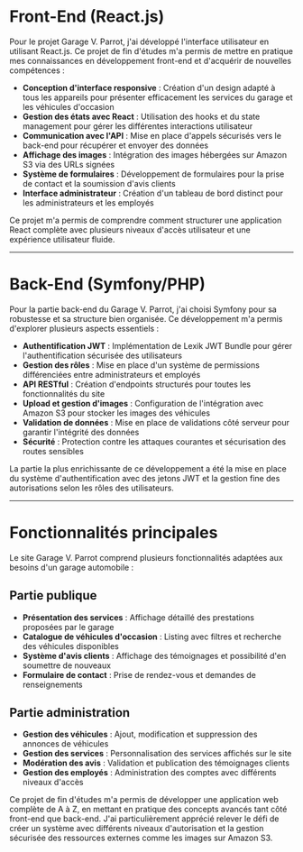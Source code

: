 # Front-End (React.js)

Pour le projet Garage V. Parrot, j'ai développé l'interface utilisateur en utilisant React.js. Ce projet de fin d'études m'a permis de mettre en pratique mes connaissances en développement front-end et d'acquérir de nouvelles compétences :

- **Conception d'interface responsive** : Création d'un design adapté à tous les appareils pour présenter efficacement les services du garage et les véhicules d'occasion
- **Gestion des états avec React** : Utilisation des hooks et du state management pour gérer les différentes interactions utilisateur
- **Communication avec l'API** : Mise en place d'appels sécurisés vers le back-end pour récupérer et envoyer des données
- **Affichage des images** : Intégration des images hébergées sur Amazon S3 via des URLs signées
- **Système de formulaires** : Développement de formulaires pour la prise de contact et la soumission d'avis clients
- **Interface administrateur** : Création d'un tableau de bord distinct pour les administrateurs et les employés

Ce projet m'a permis de comprendre comment structurer une application React complète avec plusieurs niveaux d'accès utilisateur et une expérience utilisateur fluide.

---

# Back-End (Symfony/PHP)

Pour la partie back-end du Garage V. Parrot, j'ai choisi Symfony pour sa robustesse et sa structure bien organisée. Ce développement m'a permis d'explorer plusieurs aspects essentiels :

- **Authentification JWT** : Implémentation de Lexik JWT Bundle pour gérer l'authentification sécurisée des utilisateurs
- **Gestion des rôles** : Mise en place d'un système de permissions différenciées entre administrateurs et employés
- **API RESTful** : Création d'endpoints structurés pour toutes les fonctionnalités du site
- **Upload et gestion d'images** : Configuration de l'intégration avec Amazon S3 pour stocker les images des véhicules
- **Validation de données** : Mise en place de validations côté serveur pour garantir l'intégrité des données
- **Sécurité** : Protection contre les attaques courantes et sécurisation des routes sensibles

La partie la plus enrichissante de ce développement a été la mise en place du système d'authentification avec des jetons JWT et la gestion fine des autorisations selon les rôles des utilisateurs.

---

# Fonctionnalités principales

Le site Garage V. Parrot comprend plusieurs fonctionnalités adaptées aux besoins d'un garage automobile :

## Partie publique

- **Présentation des services** : Affichage détaillé des prestations proposées par le garage
- **Catalogue de véhicules d'occasion** : Listing avec filtres et recherche des véhicules disponibles
- **Système d'avis clients** : Affichage des témoignages et possibilité d'en soumettre de nouveaux
- **Formulaire de contact** : Prise de rendez-vous et demandes de renseignements

## Partie administration

- **Gestion des véhicules** : Ajout, modification et suppression des annonces de véhicules
- **Gestion des services** : Personnalisation des services affichés sur le site
- **Modération des avis** : Validation et publication des témoignages clients
- **Gestion des employés** : Administration des comptes avec différents niveaux d'accès

Ce projet de fin d'études m'a permis de développer une application web complète de A à Z, en mettant en pratique des concepts avancés tant côté front-end que back-end. J'ai particulièrement apprécié relever le défi de créer un système avec différents niveaux d'autorisation et la gestion sécurisée des ressources externes comme les images sur Amazon S3.
